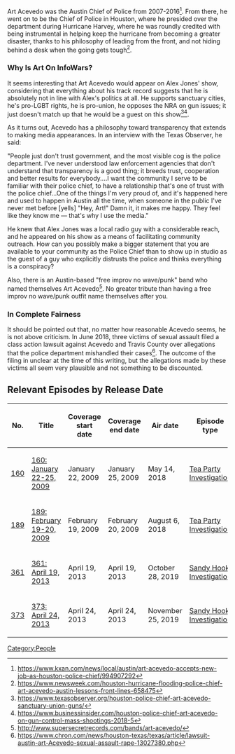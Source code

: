 Art Acevedo was the Austin Chief of Police from 2007-2016<ref>https://www.kxan.com/news/local/austin/art-acevedo-accepts-new-job-as-houston-police-chief/994907292</ref>. From there, he went on to be the Chief of Police in Houston, where he presided over the department during Hurricane Harvey, where he was roundly credited with being instrumental in helping keep the hurricane from becoming a greater disaster, thanks to his philosophy of leading from the front, and not hiding behind a desk when the going gets tough<ref>https://www.newsweek.com/houston-hurricane-flooding-police-chief-art-acevedo-austin-lessons-front-lines-658475</ref>.

===Why Is Art On InfoWars?===

It seems interesting that Art Acevedo would appear on Alex Jones' show, considering that everything about his track record suggests that he is absolutely not in line with Alex's politics at all. He supports sanctuary cities, he's pro-LGBT rights, he is pro-union, he opposes the NRA on gun issues; it just doesn't match up that he would be a guest on this show<ref>https://www.texasobserver.org/houston-police-chief-art-acevedo-sanctuary-union-guns/</ref><ref>https://www.businessinsider.com/houston-police-chief-art-acevedo-on-gun-control-mass-shootings-2018-5</ref>.

As it turns out, Acevedo has a philosophy toward transparency that extends to making media appearances. In an interview with the Texas Observer, he said:

"People just don't trust government, and the most visible cog is the police department. I've never understood law enforcement agencies that don't understand that transparency is a good thing; it breeds trust, cooperation and better results for everybody....I want the community I serve to be familiar with their police chief, to have a relationship that's one of trust with the police chief...One of the things I'm very proud of, and it's happened here and used to happen in Austin all the time, when someone in the public I've never met before [yells] "Hey, Art!" Damn it, it makes me happy. They feel like they know me — that's why I use the media."

He knew that Alex Jones was a local radio guy with a considerable reach, and he appeared on his show as a means of facilitating community outreach. How can you possibly make a bigger statement that you are available to your community as the Police Chief than to show up in studio as the guest of a guy who explicitly distrusts the police and thinks everything is a conspiracy?

Also, there is an Austin-based "free improv no wave/punk" band who named themselves Art Acevedo<ref>http://www.supersecretrecords.com/bands/art-acevedo/</ref>. No greater tribute than having a free improv no wave/punk outfit name themselves after you.

===In Complete Fairness===

It should be pointed out that, no matter how reasonable Acevedo seems, he is not above criticism. In June 2018, three victims of sexual assault filed a class action lawsuit against Acevedo and Travis County over allegations that the police department mishandled their cases<ref>https://www.chron.com/news/houston-texas/texas/article/lawsuit-austin-art-Acevedo-sexual-assault-rape-13027380.php</ref>. The outcome of the filing in unclear at the time of this writing, but the allegations made by these victims all seem very plausible and not something to be discounted.

==Relevant Episodes by Release Date==
{| class="fandom-table"
!No.
!Title
!Coverage
start date
!Coverage
end date
!Air date
!Episode type
|-
|[[160: January 22-25, 2009|160]]
|[[160: January 22-25, 2009]]
|January 22, 2009
|January 25, 2009
|May 14, 2018
|[[:Category:Tea Party Investigation|Tea Party Investigation]]
|-
|[[189: February 19-20, 2009|189]]
|[[189: February 19-20, 2009]]
|February 19, 2009
|February 20, 2009
|August 6, 2018
|[[:Category:Tea Party Investigation|Tea Party Investigation]]
|-
|[[361: April 19, 2013|361]]
|[[361: April 19, 2013]]
|April 19, 2013
|April 19, 2013
|October 28, 2019
|[[:Category:Sandy Hook Investigation|Sandy Hook Investigation]]
|-
|[[373: April 24, 2013|373]]
|[[373: April 24, 2013]]
|April 24, 2013
|April 24, 2013
|November 25, 2019
|[[:Category:Sandy Hook Investigation|Sandy Hook Investigation]]
|}

[[Category:People]]
